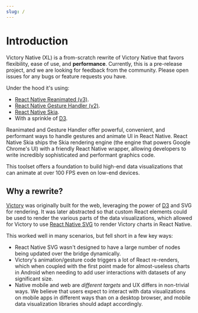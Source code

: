 ```yaml
---
slug: /
---
```



# Introduction

Victory Native (XL) is a from-scratch rewrite of Victory Native that favors flexibility, ease of use, and **performance**. Currently, this is a pre-release project, and we are looking for feedback from the community. Please open issues for any bugs or feature requests you have.

<div className="flex flex-col pb-5 md:pb-10 items-center">
  <div className="flex flex-col md:flex-row gap-5 items-center">
    <div className="rounded-md overflow-hidden border shadow">
      <ReactPlayer
        width={320}
        height={450}
        playing={true}
        loop={true}
        controls={true}
        url={areaMp4}
      />
    </div>
    <div className="rounded-md overflow-hidden border shadow">
      <ReactPlayer
        width={350}
        height={390}
        playing={true}
        loop={true}
        controls={true}
        url={barMp4}
      />
    </div>
  </div>
</div>


Under the hood it's using:

- [React Native Reanimated (v3)](https://docs.swmansion.com/react-native-reanimated/).
- [React Native Gesture Handler (v2)](https://docs.swmansion.com/react-native-gesture-handler/).
- [React Native Skia](https://shopify.github.io/react-native-skia/).
- With a sprinkle of [D3](https://d3js.org/).

Reanimated and Gesture Handler offer powerful, convenient, and performant ways to handle gestures and animate UI in React Native. React Native Skia ships the Skia rendering engine (the engine that powers Google Chrome's UI) with a friendly React Native wrapper, allowing developers to write incredibly sophisticated and performant graphics code.

This toolset offers a foundation to build high-end data visualizations that can animate at over 100 FPS even on low-end devices.

## Why a rewrite?

[Victory](https://github.com/FormidableLabs/victory/) was originally built for the web, leveraging the power of [D3](https://d3js.org/) and SVG for rendering. It was later abstracted so that custom React elements could be used to render the various parts of the data visualizations, which allowed for Victory to use [React Native SVG](https://github.com/software-mansion/react-native-svg) to render Victory charts in React Native.

This worked well in many scenarios, but fell short in a few key ways:

- React Native SVG wasn't designed to have a large number of nodes being updated over the bridge dynamically.
- Victory's animation/gesture code triggers a lot of React re-renders, which when coupled with the first point made for almost-useless charts in Android when needing to add user interactions with datasets of any significant size.
- Native mobile and web are _different targets_ and UX differs in non-trivial ways. We believe that users expect to interact with data visualizations on mobile apps in different ways than on a desktop browser, and mobile data visualization libraries should adapt accordingly.
